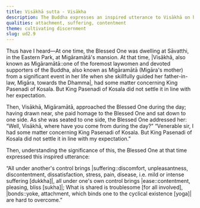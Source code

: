 ```yaml
---
title: Visākhā sutta - Visākha
description: The Buddha expresses an inspired utterance to Visākhā on how all under another's control brings suffering.
qualities: attachment, suffering, contentment
theme: cultivating discernment
slug: ud2.9
---
```


Thus have I heard—At one time, the Blessed One was dwelling at Sāvatthi, in the Eastern Park, at Migāramātā's mansion. At that time, |Visākhā, also known as Migāramātā::one of the foremost laywomen and devoted supporters of the Buddha, also known as Migāramātā (Migāra's mother) from a significant event in her life when she skillfully guided her father-in-law, Migāra, towards the Dhamma|, had some matter concerning King Pasenadi of Kosala. But King Pasenadi of Kosala did not settle it in line with her expectation.

Then, Visākhā, Migāramātā, approached the Blessed One during the day; having drawn near, she paid homage to the Blessed One and sat down to one side. As she was seated to one side, the Blessed One addressed her: “Well, Visākhā, where have you come from during the day?” “Venerable sir, I had some matter concerning King Pasenadi of Kosala. But King Pasenadi of Kosala did not settle it in line with my expectation.”

Then, understanding the significance of this, the Blessed One at that time expressed this inspired utterance:

“All under another's control brings |suffering::discomfort, unpleasantness, discontentment, dissatisfaction, stress, pain, disease, i.e. mild or intense suffering [dukkha]|,
all under one's own control brings |ease::contentment, pleasing, bliss [sukha]|;
What is shared is troublesome [for all involved],
|bonds::yoke, attachment, which binds one to the cyclical existence [yoga]| are hard to overcome.”